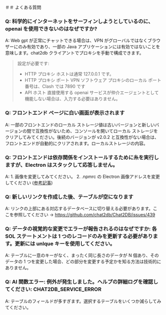 ＃＃ よくある質問
### Q: 科学的にインターネットをサーフィンしようとしているのに、openai を使用できないのはなぜですか?
A: Web gpt が正常にチャットできる場合は、VPN がグローバルではなくブラウザーにのみ有効であり、一部の Java アプリケーションには有効ではないことを意味します。chat2db クライアントでプロキシを手動で構成できます。

 > 設定が必要です:
 > * HTTP プロキシ ホストは通常 127.0.0.1 です。
 > * HTTP プロキシ ポート VPN ソフトウェア プロキシのローカル ポート番号は、Clash では 7890 です
 > * API ホスト 直接使用する openai サービスが仲介エージェントとして機能しない場合は、入力する必要はありません。



### Q: フロントエンド ページに白い画面が表示されます
A: 一部のフロントエンドのローカル ストレージ値は古いバージョンと新しいバージョンの間で互換性がないため、コンソールを開いてローカル ストレージをクリアしてみてください。後続のバージョンが v2.0.2 と互換性がない場合は、フロントエンドが自動的にクリアされます。ローカルストレージの内容。

### Q: フロントエンドは依存関係をインストールするために糸を実行しますが、Electron はスタックして応答しません。
A: 1. 画像を変更してみてください。 2. .npmrc の Electron 画像アドレスを変更してください ([参考記事](https://www.cnblogs.com/makalochen/p/16154510.html#%E8%A7%A3%E5%86%B3%E5%8A%9E%E6%B3%95))

### Q: 新しいリンクを作成した後、テーブルが空になります
A: リンクの上部にある対応するデータベースに切り替える必要があります。ここを参照してください -> https://github.com/chat2db/Chat2DB/issues/439

### Q: データの視覚的な変更でエラーが報告されるのはなぜですか: 各 SOL ステートメントは 1 つのレコードのみを更新する必要があります。更新には unlque キーを使用してください。
A: テーブルに一意のキーがなく、まったく同じ長さのデータが N 個あり、そのデータの 1 つを変更した場合、どの部分を変更する予定かを知る方法は技術的にありません。
### Q: AI 関数エラー: 例外が発生しました。ヘルプの詳細ログを確認してください: CHAT2DB_SERVICE_ERROR
A: テーブルのフィールドが多すぎます。選択するテーブルをいくつか減らしてみてください。